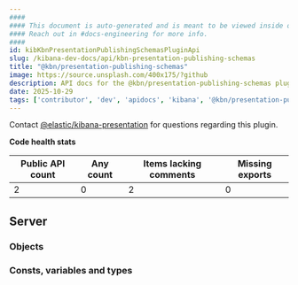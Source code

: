 ```yaml
---
####
#### This document is auto-generated and is meant to be viewed inside our experimental, new docs system.
#### Reach out in #docs-engineering for more info.
####
id: kibKbnPresentationPublishingSchemasPluginApi
slug: /kibana-dev-docs/api/kbn-presentation-publishing-schemas
title: "@kbn/presentation-publishing-schemas"
image: https://source.unsplash.com/400x175/?github
description: API docs for the @kbn/presentation-publishing-schemas plugin
date: 2025-10-29
tags: ['contributor', 'dev', 'apidocs', 'kibana', '@kbn/presentation-publishing-schemas']
---
```




Contact [@elastic/kibana-presentation](https://github.com/orgs/elastic/teams/kibana-presentation) for questions regarding this plugin.

**Code health stats**

| Public API count  | Any count | Items lacking comments | Missing exports |
|-------------------|-----------|------------------------|-----------------|
| 2 | 0 | 2 | 0 |

## Server

### Objects
<DocDefinitionList data={kbnPresentationPublishingSchemasObj.server.objects}/>

### Consts, variables and types
<DocDefinitionList data={kbnPresentationPublishingSchemasObj.server.misc}/>

